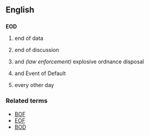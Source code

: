 ==English==
==={{initialism}}===
'''EOD'''

#{{computing}} end of data
#{{internet slang}} end of discussion
#{{military}} and ''(law enforcement)'' explosive ordnance disposal
#{{finance}} and {{legal}} Event of Default
#{{medical}} every other day

===Related terms===
*[[BOF]]
*[[EOF]]
*[[BOD]]